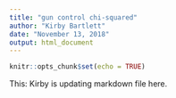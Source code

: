 ```yaml
---
title: "gun control chi-squared"
author: "Kirby Bartlett"
date: "November 13, 2018"
output: html_document
---
```


```r
knitr::opts_chunk$set(echo = TRUE)
```

This: Kirby is updating markdown file here.
```r

```

